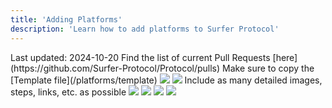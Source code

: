 ```yaml
---
title: 'Adding Platforms'
description: 'Learn how to add platforms to Surfer Protocol'
---
```

<Check>
Last updated: 2024-10-20
</Check>
<Steps>
  <Step title="Make sure a PR does not already exist for the platform">
    Find the list of current Pull Requests [here](https://github.com/Surfer-Protocol/Protocol/pulls)
  </Step>
  <Step title="Make an MDX file for the platform in the `platforms` folder">
    Make sure to copy the [Template file](/platforms/template)
    <Frame>
      <img src="/images/adding_platforms/adding_platforms-step1.png" />
    </Frame>
  </Step>
  <Step title="Update the last updated date at the top of the file">
    <Frame>
      <img src="/images/adding_platforms/adding_platforms-step2.png" />
    </Frame>
  </Step>
  <Step title="Create a step-by-step guide for exporting your data from the platform">
    <Info>
      Include as many detailed images, steps, links, etc. as possible
    </Info>
    <Frame>
      <img src="/images/adding_platforms/adding_platforms-step3.png" />
    </Frame>
  </Step>
  <Step title="Make a folder for the images for the platform, and name the images like `new_platform-step1.png` so that it's easy to find">
    <Frame>
      <img src="/images/adding_platforms/adding_platforms-step4.png" />
    </Frame>
  </Step>
  <Step title="Add the platform to the `mint.json` file">
    <Frame>
      <img src="/images/adding_platforms/adding_platforms-step5.png" />
    </Frame>
  </Step>
  <Step title="Submit a PR">
    <Frame>
      <img src="/images/adding_platforms/adding_platforms-step6.png" />
    </Frame>
  </Step>
</Steps>
